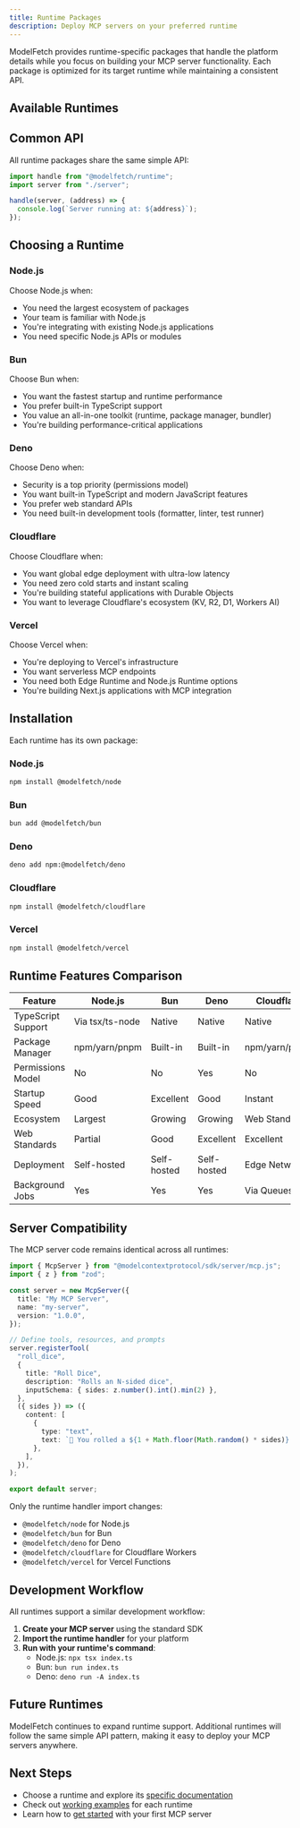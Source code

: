 ```yaml
---
title: Runtime Packages
description: Deploy MCP servers on your preferred runtime
---
```


ModelFetch provides runtime-specific packages that handle the platform details while you focus on building your MCP server functionality. Each package is optimized for its target runtime while maintaining a consistent API.

## Available Runtimes

<Cards>
  <Card
    title="Node.js"
    description="Build MCP servers for Node.js 18+"
    href="/docs/runtimes/node"
  />
  <Card
    title="Bun"
    description="Lightning-fast MCP servers with Bun"
    href="/docs/runtimes/bun"
  />
  <Card
    title="Deno"
    description="Secure MCP servers with Deno v2"
    href="/docs/runtimes/deno"
  />
  <Card
    title="Cloudflare"
    description="Deploy MCP servers to Cloudflare Workers"
    href="/docs/runtimes/cloudflare"
  />
  <Card
    title="Vercel"
    description="Deploy MCP servers to Vercel Functions"
    href="/docs/runtimes/vercel"
  />
</Cards>

## Common API

All runtime packages share the same simple API:

```typescript
import handle from "@modelfetch/runtime";
import server from "./server";

handle(server, (address) => {
  console.log(`Server running at: ${address}`);
});
```

## Choosing a Runtime

### Node.js

Choose Node.js when:

- You need the largest ecosystem of packages
- Your team is familiar with Node.js
- You're integrating with existing Node.js applications
- You need specific Node.js APIs or modules

### Bun

Choose Bun when:

- You want the fastest startup and runtime performance
- You prefer built-in TypeScript support
- You value an all-in-one toolkit (runtime, package manager, bundler)
- You're building performance-critical applications

### Deno

Choose Deno when:

- Security is a top priority (permissions model)
- You want built-in TypeScript and modern JavaScript features
- You prefer web standard APIs
- You need built-in development tools (formatter, linter, test runner)

### Cloudflare

Choose Cloudflare when:

- You want global edge deployment with ultra-low latency
- You need zero cold starts and instant scaling
- You're building stateful applications with Durable Objects
- You want to leverage Cloudflare's ecosystem (KV, R2, D1, Workers AI)

### Vercel

Choose Vercel when:

- You're deploying to Vercel's infrastructure
- You want serverless MCP endpoints
- You need both Edge Runtime and Node.js Runtime options
- You're building Next.js applications with MCP integration

## Installation

Each runtime has its own package:

### Node.js

```bash
npm install @modelfetch/node
```

### Bun

```bash
bun add @modelfetch/bun
```

### Deno

```bash
deno add npm:@modelfetch/deno
```

### Cloudflare

```bash
npm install @modelfetch/cloudflare
```

### Vercel

```bash
npm install @modelfetch/vercel
```

## Runtime Features Comparison

| Feature            | Node.js         | Bun         | Deno        | Cloudflare    | Vercel        |
| ------------------ | --------------- | ----------- | ----------- | ------------- | ------------- |
| TypeScript Support | Via tsx/ts-node | Native      | Native      | Native        | Native        |
| Package Manager    | npm/yarn/pnpm   | Built-in    | Built-in    | npm/yarn/pnpm | npm/yarn/pnpm |
| Permissions Model  | No              | No          | Yes         | No            | No            |
| Startup Speed      | Good            | Excellent   | Good        | Instant       | Excellent     |
| Ecosystem          | Largest         | Growing     | Growing     | Web Standards | Largest       |
| Web Standards      | Partial         | Good        | Excellent   | Excellent     | Excellent     |
| Deployment         | Self-hosted     | Self-hosted | Self-hosted | Edge Network  | Serverless    |
| Background Jobs    | Yes             | Yes         | Yes         | Via Queues    | Limited       |

## Server Compatibility

The MCP server code remains identical across all runtimes:

```typescript
import { McpServer } from "@modelcontextprotocol/sdk/server/mcp.js";
import { z } from "zod";

const server = new McpServer({
  title: "My MCP Server",
  name: "my-server",
  version: "1.0.0",
});

// Define tools, resources, and prompts
server.registerTool(
  "roll_dice",
  {
    title: "Roll Dice",
    description: "Rolls an N-sided dice",
    inputSchema: { sides: z.number().int().min(2) },
  },
  ({ sides }) => ({
    content: [
      {
        type: "text",
        text: `🎲 You rolled a ${1 + Math.floor(Math.random() * sides)}!`,
      },
    ],
  }),
);

export default server;
```

Only the runtime handler import changes:

- `@modelfetch/node` for Node.js
- `@modelfetch/bun` for Bun
- `@modelfetch/deno` for Deno
- `@modelfetch/cloudflare` for Cloudflare Workers
- `@modelfetch/vercel` for Vercel Functions

## Development Workflow

All runtimes support a similar development workflow:

1. **Create your MCP server** using the standard SDK
2. **Import the runtime handler** for your platform
3. **Run with your runtime's command**:
   - Node.js: `npx tsx index.ts`
   - Bun: `bun run index.ts`
   - Deno: `deno run -A index.ts`

## Future Runtimes

ModelFetch continues to expand runtime support. Additional runtimes will follow the same simple API pattern, making it easy to deploy your MCP servers anywhere.

## Next Steps

- Choose a runtime and explore its [specific documentation](/docs/runtimes/node)
- Check out [working examples](/docs/examples) for each runtime
- Learn how to [get started](/docs/getting-started) with your first MCP server
